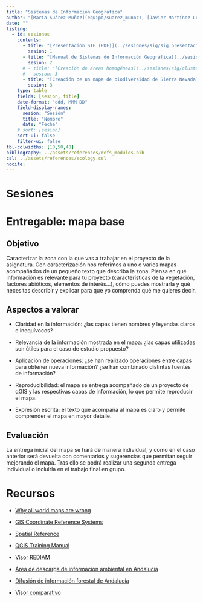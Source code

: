 ```yaml
---
title: "Sistemas de Información Geográfica"
author: "[María Suárez-Muñoz](equipo/suarez_munoz), [Javier Martínez-López](equipo/martinez_lopez), [Antonio J. Pérez-Luque](equipo/perez_luque)"
date: ""
listing:
  - id: sesiones
    contents:
      - title: "[Presentacion SIG (PDF)](../sesiones/sig/sig_presentacion_20241202.pdf)" 
        sesion: 1
      - title: "[Manual de Sistemas de Información Geográfica](../sesiones/sig/sig_practica_qgis.qmd)" 
        sesion: 2
      # - title: "[Creación de áreas homogéneas](../sesiones/sig/clusterizacion.qmd)"
      #   sesion: 3
      - title: "[Creación de un mapa de biodiversidad de Sierra Nevada](../sesiones/sig/guion_practica_mapa_biodiversidad_jml.qmd)"
        sesion: 3
    type: table
    fields: [sesion, title]
    date-format: "ddd, MMM DD"
    field-display-names:
      sesion: "Sesión"
      title: "Nombre"
      date: "Fecha"
    # sort: [sesion]
    sort-ui: false
    filter-ui: false
tbl-colwidths: [10,50,40]
bibliography: ../assets/references/refs_modulos.bib
csl: ../assets/references/ecology.csl
nocite:
---
```


# Sesiones

::: {#sesiones}
:::

# Entregable: mapa base

## Objetivo

Caracterizar la zona con la que vas a trabajar en el proyecto de la asignatura. Con caracterización nos referimos a uno o varios mapas acompañados de un pequeño texto que describa la zona. Piensa en qué información es relevante para tu proyecto (características de la vegetación, factores abióticos, elementos de interés...), cómo puedes mostrarla y qué necesitas describir y explicar para que yo comprenda qué me quieres decir.

## Aspectos a valorar

-   Claridad en la información: ¿las capas tienen nombres y leyendas claros e inequívocos?

-   Relevancia de la información mostrada en el mapa: ¿las capas utilizadas son útiles para el caso de estudio propuesto?

-   Aplicación de operaciones: ¿se han realizado operaciones entre capas para obtener nueva información? ¿se han combinado distintas fuentes de información?

-   Reproducibilidad: el mapa se entrega acompañado de un proyecto de qGIS y las respectivas capas de información, lo que permite reproducir el mapa.

-   Expresión escrita: el texto que acompaña al mapa es claro y permite comprender el mapa en mayor detalle.

## Evaluación

La entrega inicial del mapa se hará de manera individual, y como en el caso anterior será devuelta con comentarios y sugerencias que permitan seguir mejorando el mapa. Tras ello se podrá realizar una segunda entrega individual o incluirla en el trabajo final en grupo.

# Recursos

-   [Why all world maps are wrong](https://www.youtube.com/watch?v=kIID5FDi2JQ)

-   [GIS Coordinate Reference Systems](https://www.youtube.com/watch?v=WWp1k0SlMUU)

-   [Spatial Reference](https://spatialreference.org/)

-   [QGIS Training Manual](https://docs.qgis.org/3.34/en/docs/training_manual/index.html)

-   [Visor REDIAM](https://portalrediam.cica.es/VisorRediam/)

-   [Área de descarga de información ambiental en Andalucía](https://portalrediam.cica.es/descargas?path=%2F)

-   [Difusión de información forestal de Andalucía](https://indifo.agenciamedioambienteyagua.es/indicadoresForestales/home)

-   [Visor comparativo](https://portalrediam.cica.es/comparaWMS/)
